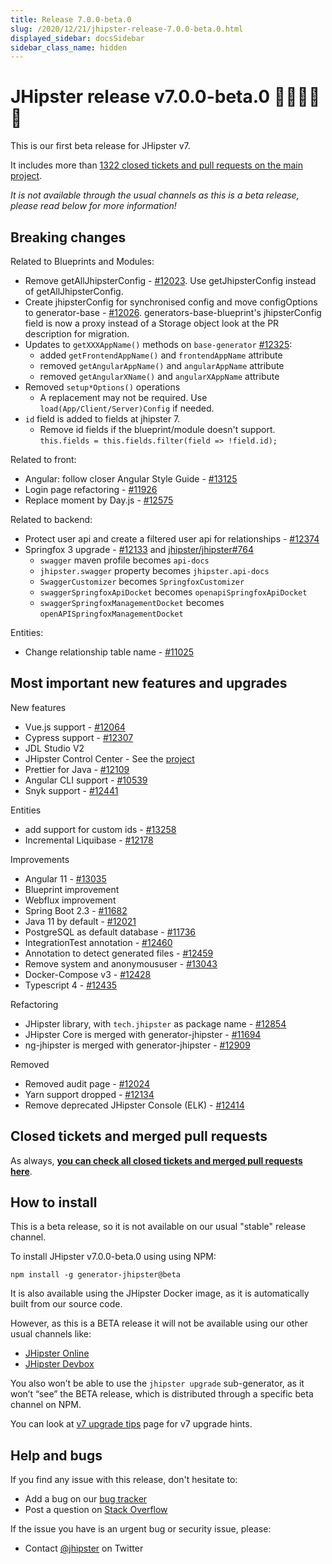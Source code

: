 ```yaml
---
title: Release 7.0.0-beta.0
slug: /2020/12/21/jhipster-release-7.0.0-beta.0.html
displayed_sidebar: docsSidebar
sidebar_class_name: hidden
---
```


JHipster release v7.0.0-beta.0 🦌🎅🤶🎁🎄
==================

This is our first beta release for JHipster v7.

It includes more than [1322 closed tickets and pull requests on the main project](https://github.com/jhipster/generator-jhipster/issues?q=is%3Aclosed+milestone%3A7.0.0-beta.0).

_It is not available through the usual channels as this is a beta release, please read below for more information!_


Breaking changes
------------

Related to Blueprints and Modules:
- Remove getAllJhipsterConfig - [#12023](https://github.com/jhipster/generator-jhipster/issues/12023). Use getJhipsterConfig instead of getAllJhipsterConfig.
- Create jhipsterConfig for synchronised config and move configOptions to generator-base - [#12026](https://github.com/jhipster/generator-jhipster/pull/12026). generators-base-blueprint's jhipsterConfig field is now a proxy instead of a Storage object look at the PR description for migration.
- Updates to `getXXXAppName()` methods on `base-generator` [#12325](https://github.com/jhipster/generator-jhipster/issues/12325):
  - added `getFrontendAppName()` and `frontendAppName` attribute
  - removed `getAngularAppName()` and `angularAppName` attribute
  - removed `getAngularXName()` and `angularXAppName` attribute
- Removed `setup*Options()` operations
  - A replacement may not be required. Use `load(App/Client/Server)Config` if needed.
- `id` field is added to fields at jhipster 7.
  - Remove id fields if the blueprint/module doesn't support. `this.fields = this.fields.filter(field => !field.id);`

Related to front:
- Angular: follow closer Angular Style Guide - [#13125](https://github.com/jhipster/generator-jhipster/issues/13125)
- Login page refactoring - [#11926](https://github.com/jhipster/generator-jhipster/pull/11926)
- Replace moment by Day.js - [#12575](https://github.com/jhipster/generator-jhipster/issues/12575)

Related to backend:
- Protect user api and create a filtered user api for relationships - [#12374](https://github.com/jhipster/generator-jhipster/issues/12374)
- Springfox 3 upgrade - [#12133](https://github.com/jhipster/generator-jhipster/pull/12133) and [jhipster/jhipster#764](https://github.com/jhipster/jhipster/pull/764)
  - `swagger` maven profile becomes `api-docs`
  - `jhipster.swagger` property becomes `jhipster.api-docs`
  - `SwaggerCustomizer` becomes `SpringfoxCustomizer`
  - `swaggerSpringfoxApiDocket` becomes `openapiSpringfoxApiDocket`
  - `swaggerSpringfoxManagementDocket` becomes `openAPISpringfoxManagementDocket`

Entities:
- Change relationship table name - [#11025](https://github.com/jhipster/generator-jhipster/issues/11025)

Most important new features and upgrades
-------------

New features
- Vue.js support - [#12064](https://github.com/jhipster/generator-jhipster/pull/12064)
- Cypress support - [#12307](https://github.com/jhipster/generator-jhipster/pull/12307)
- JDL Studio V2
- JHipster Control Center - See the [project](https://github.com/jhipster/jhipster-control-center)
- Prettier for Java - [#12109](https://github.com/jhipster/generator-jhipster/issues/12109)
- Angular CLI support - [#10539](https://github.com/jhipster/generator-jhipster/issues/10539)
- Snyk support - [#12441](https://github.com/jhipster/generator-jhipster/issues/12441)

Entities
- add support for custom ids - [#13258](https://github.com/jhipster/generator-jhipster/pull/13258)
- Incremental Liquibase - [#12178](https://github.com/jhipster/generator-jhipster/issues/12178)

Improvements
- Angular 11 - [#13035](https://github.com/jhipster/generator-jhipster/pull/13035)
- Blueprint improvement
- Webflux improvement
- Spring Boot 2.3 - [#11682](https://github.com/jhipster/generator-jhipster/pull/11682)
- Java 11 by default - [#12021](https://github.com/jhipster/generator-jhipster/pull/12021)
- PostgreSQL as default database - [#11736](https://github.com/jhipster/generator-jhipster/issues/11736)
- IntegrationTest annotation - [#12460](https://github.com/jhipster/generator-jhipster/issues/12460)
- Annotation to detect generated files - [#12459](https://github.com/jhipster/generator-jhipster/issues/12459)
- Remove system and anonymoususer - [#13043](https://github.com/jhipster/generator-jhipster/pull/13043)
- Docker-Compose v3 - [#12428](https://github.com/jhipster/generator-jhipster/issues/12428)
- Typescript 4 - [#12435](https://github.com/jhipster/generator-jhipster/pull/12435)

Refactoring
- JHipster library, with `tech.jhipster` as package name - [#12854](https://github.com/jhipster/generator-jhipster/issues/12854)
- JHipster Core is merged with generator-jhipster - [#11694](https://github.com/jhipster/generator-jhipster/pull/11694)
- ng-jhipster is merged with generator-jhipster - [#12909](https://github.com/jhipster/generator-jhipster/issues/12909)

Removed
- Removed audit page - [#12024](https://github.com/jhipster/generator-jhipster/pull/12024)
- Yarn support dropped - [#12134](https://github.com/jhipster/generator-jhipster/pull/12134)
- Remove deprecated JHipster Console (ELK) - [#12414](https://github.com/jhipster/generator-jhipster/pull/12414)


Closed tickets and merged pull requests
------------
As always, __[you can check all closed tickets and merged pull requests here](https://github.com/jhipster/generator-jhipster/issues?q=is%3Aclosed+milestone%3A7.0.0-beta.0)__.


How to install
------------

This is a beta release, so it is not available on our usual "stable" release channel.

To install JHipster v7.0.0-beta.0 using using NPM:

    npm install -g generator-jhipster@beta

It is also available using the JHipster Docker image, as it is automatically built from our source code.

However, as this is a BETA release it will not be available using our other usual channels like:

- [JHipster Online](https://start.jhipster.tech)
- [JHipster Devbox](https://github.com/jhipster/jhipster-devbox)

You also won’t be able to use the `jhipster upgrade` sub-generator, as it won’t “see” the BETA release, which is distributed through a specific beta channel on NPM.

You can look at [v7 upgrade tips](/tips/tip_v7_upgrade/) page for v7 upgrade hints.


Help and bugs
--------------

If you find any issue with this release, don't hesitate to:

- Add a bug on our [bug tracker](https://github.com/jhipster/generator-jhipster/issues?state=open)
- Post a question on [Stack Overflow](http://stackoverflow.com/tags/jhipster/info)

If the issue you have is an urgent bug or security issue, please:

- Contact [@jhipster](https://twitter.com/jhipster) on Twitter
